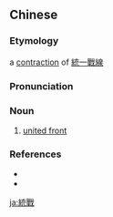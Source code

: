 {{also|统战}}
==Chinese==
{{zh-forms|s=统战}}

===Etymology===
a [[contraction]] of [[統一戰線]]

===Pronunciation===
{{zh-pron
|m=tǒngzhàn
|c=tung2 zin3
|mn=thóng-chiàn
|cat=n
}}

===Noun===
{{zh-noun}}

# {{lb|zh|Advanced Mandarin|communism}} [[w:united front|united front]]

===References===
* {{pedialite|統一戰線|lang=zh}}
* {{pedialite|united front}}

[[ja:統戰]]